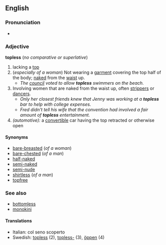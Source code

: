 ==English==
===Pronunciation===
*{{audio|en-us-topless.ogg|Audio (US)}}

===Adjective===
'''topless''' (''no comparative or superlative'')

#lacking a [[top]]
#(''especially of a woman'') Not wearing a [[garment]] covering the top half of the body; [[naked]] from the [[waist]] up.
#* ''The [[council]] voted to allow '''topless''' swimmers on the beach.''
# Involving women that are naked from the waist up, often [[stripper]]s or [[dancer]]s.
#* ''Only her closest friends knew that Jenny was working at a '''topless''' bar to help with college expenses.''
#* ''Fred didn't tell his wife that the convention had involved a fair amount of '''topless''' entertainment.''
# ''(automotive):'' a [[convertible]] car having the top retracted or otherwise open

====Synonyms====
*[[bare-breasted]] (''of a woman'')
*[[bare-chested]] (''of a man'')
*[[half-naked]]<!--although this can also mean "not wearing many clothes"-->
*[[semi-naked]]<!--although this can also mean "not wearing many clothes"-->
*[[semi-nude]]<!--although this can also mean "not wearing many clothes"-->
*[[shirtless]] (''of a man'')
*[[topfree]]<!-- invented term to sound less negative in Canada, US? -->

===See also===
*[[bottomless]]
*[[monokini]]

====Translations====
*Italian: col seno scoperto<!-- not wikified since it doesn't seem to a lexeme or idiomatic -->
*Swedish: [[topless]] (2), [[topless-]] (3), [[öppen]] (4)